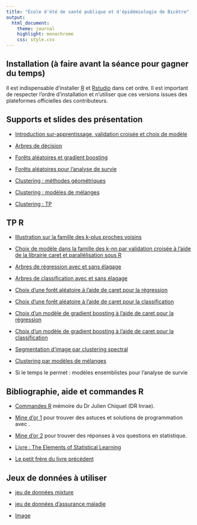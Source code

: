```yaml
---
title: "École d'été de santé publique et d'épidémiologie de Bicêtre"
output:
  html_document:
    theme: journal
    highlight: monochrome
    css: style.css
---
```


## Installation (à faire avant la séance pour gagner du temps) 

Il est indispensable d'installer [R](https://cran.r-project.org/) et [Rstudio](https://posit.co/download/rstudio-desktop/) dans cet ordre. Il est important de respecter l'ordre d'installation et n'utiliser que ces versions issues des plateformes officielles des contributeurs.

## Supports et slides des présentation 

 - [Introduction sur-apprentissage, validation croisée et choix de modèle](http://masedki.github.io/formations/pdfs/introduction.pdf) 
 
 - [Arbres de décision](http://masedki.github.io/formations/pdfs/arbres.pdf) 
 
 - [Forêts aléatoires et gradient boosting](http://masedki.github.io/formations/pdfs/agregation_modeles.pdf) 

 - [Forêts aléatoires pour l'analyse de survie](https://www.randomforestsrc.org/articles/survival.html)
 
 - [Clustering : méthodes géométriques](http://masedki.github.io/formations/pdfs/clusteringGeo.pdf)
 
 - [Clustering : modèles de mélanges](http://masedki.github.io/formations/pdfs/clusteringMixture.pdf)
 
 - [Clustering : TP](http://masedki.github.io/formations/pdfs/tp_clustering.pdf)

 

## TP R 

- [Illustration sur la famille des k-plus proches voisins](http://masedki.github.io/formations/rcode/code_intro.R)

- [Choix de modèle dans la famille des k-nn par validation croisée à l'aide de la librairie caret et parallélisation sous R](http://masedki.github.io/formations/rcode/cv_knn.R) 
  
- [Arbres de régression avec et sans élagage](http://masedki.github.io/formations/rcode/rpart_reg.R)

- [Arbres de classification avec et sans élagage](http://masedki.github.io/formations/rcode/rpart_classif.R) 

- [Choix d'une forêt aléatoire à l'aide de caret pour la régression](http://masedki.github.io/formations/rcode/rf_rpart_reg.R) 

- [Choix d'une forêt aléatoire à l'aide de caret pour la classification](http://masedki.github.io/formations/rcode/rf_rpart_classif.R) 

- [Choix d'un modèle de gradient boosting à l'aide de caret pour la régression](http://masedki.github.io/formations/rcode/gbm_reg.R) 

- [Choix d'un modèle de gradient boosting à l'aide de caret pour la classification](http://masedki.github.io/formations/rcode/gbm_classif.R) 

- [Segmentation d'image par clustering spectral](http://masedki.github.io/formations/rcode/spectral_clustering.R) 

- [Clustering par modèles de mélanges](http://masedki.github.io/formations/rcode/modeles_de_melanges.R) 


- Si le temps le permet : modèles ensemblistes pour l'analyse de survie 

## Bibliographie, aide et commandes R

 - [Commandes R](http://masedki.github.io/formations/pdfs/commandes_r.pdf) mémoire du Dr Julien Chiquet (DR Inrae).
 
 - [Mine d'or 1](https://stackoverflow.com/) pour trouver des astuces et solutions de programmation avec \textsf{R}.
 
 - [Mine d'or 2](https://stats.stackexchange.com/) pour trouver des réponses à vos questions en statistique.  
 
 - [Livre : The Elements of Statistical Learning](https://hastie.su.domains/Papers/ESLII.pdf)
 
 - [Le petit frère du livre précédent](https://hastie.su.domains/ISLR2/ISLRv2_website.pdf)
 
## Jeux de données à utiliser 

- [jeu de données mixture](http://masedki.github.io/formations/datasets/mixture_example.rda) 


- [jeu de données d'assurance maladie](http://masedki.github.io/formations/datasets/insurance.rda) 

- [Image](http://masedki.github.io/formations/datasets/irm_small.jpeg) 
